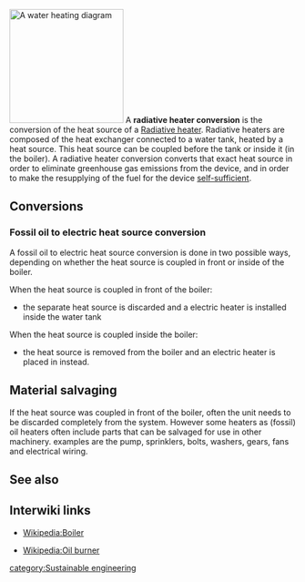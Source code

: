 [[File:Active Solar Water Heater Diagram.png|thumb|right|200px|A water heating diagram]]
A '''radiative heater conversion''' is the conversion of the heat source of a [http://en.wikipedia.org/wiki/Radiator Radiative heater]. Radiative heaters are composed of the heat exchanger connected to a water tank, heated by a heat source. This heat source can be coupled before the tank or inside it (in the boiler). A radiative heater conversion converts that exact heat source in order to eliminate greenhouse gas emissions from the device, and in order to make the resupplying of the fuel for the device [[self-sufficient]].

==Conversions==
===Fossil oil to electric heat source conversion===
A fossil oil to electric heat source conversion is done in two possible ways, depending on whether the heat source is coupled in front or inside of the boiler.

When the heat source is coupled in front of the boiler:
* the separate heat source is discarded and a electric heater is installed inside the water tank

When the heat source is coupled inside the boiler:
* the heat source is removed from the boiler and an electric heater is placed in instead. 

==Material salvaging==
If the heat source was coupled in front of the boiler, often the unit needs to be discarded completely from the system. However some heaters as (fossil) oil heaters often include parts that can be salvaged for use in other machinery. examples are the pump, sprinklers, bolts, washers, gears, fans and electrical wiring.

==See also==
<!--Note: when article has matured; needs to be copied to http://en.wikibooks.org/w/index.php?title=Radiative_heater_conversion&action=edit&redlink=1 -->


== Interwiki links ==

* [[Wikipedia:Boiler]]

* [[Wikipedia:Oil burner]]

[[category:Sustainable engineering]]